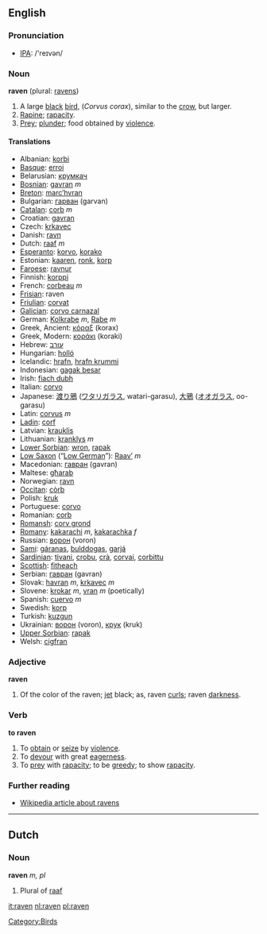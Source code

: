 ==English==
=== Pronunciation ===
*[[w:IPA|IPA]]: /'reɪvən/

=== Noun ===
'''raven''' (plural: [[ravens]])

#A large [[black]] [[bird]], (''Corvus corax''), similar to the [[crow]], but larger.
#[[Rapine]]; [[rapacity]].
#[[Prey]]; [[plunder]]; food obtained by [[violence]].

==== Translations ====
*Albanian: [[korbi]]
*[[Basque]]: [[erroi]]
*Belarusian: [[крумкач]]
*[[Bosnian]]: [[gavran]] ''m''
*[[Breton]]: [[marc’hvran]]
*Bulgarian: [[гарван]] (garvan)
*[[Catalan]]: [[corb]] ''m''
*Croatian: [[gavran]]
*Czech: [[krkavec]]
*Danish: [[ravn]]
*Dutch: [[raaf]] ''m''
*[[Esperanto]]: [[korvo]], [[korako]]
*Estonian: [[kaaren]], [[ronk]], [[korp]]
*[[Faroese]]: [[ravnur]]
*Finnish: [[korppi]]
*French: [[corbeau]] ''m''
*[[Frisian]]: raven
*[[Friulian]]: [[corvat]]
*[[Galician]]: [[corvo carnazal]]
*German: [[Kolkrabe]] ''m'', [[Rabe]] ''m''
*Greek, Ancient: [[κόραξ]] (korax)
*Greek, Modern: [[κοράκι]] (koraki)
*Hebrew: [[עורב]]
*Hungarian: [[holló]]
*Icelandic: [[hrafn]], [[hrafn krummi]]
*Indonesian: [[gagak besar]]
*Irish: [[fiach dubh]]
*Italian: [[corvo]]
*Japanese: [[渡り鴉]] ([[ワタリガラス]], watari-garasu), [[大鴉]] ([[オオガラス]], oo-garasu)
*Latin: [[corvus]] ''m''
*[[Ladin]]: [[corf]]
*Latvian: [[krauklis]]
*Lithuanian: [[kranklys]] ''m''
*[[Lower Sorbian]]: [[wron]], [[rapak]]
*[[Low Saxon]] (“[[Low German]]”): [[Raav’]] ''m''
*Macedonian: [[гавран]] (gavran)
*Maltese: [[għarab]]
*Norwegian: [[ravn]]
*[[Occitan]]: [[còrb]]
*Polish: [[kruk]]
*Portuguese: [[corvo]]
*Romanian: [[corb]]
*[[Romansh]]: [[corv grond]]
*[[Romany]]: [[kakarachi]] ''m'', [[kakarachka]] ''f''
*Russian: [[ворон]] (voron)
*[[Sami]]: [[gáranas]], [[bulddogas]], [[garjá]]
*[[Sardinian]]: [[tivani]], [[crobu]], [[crà]], [[corvai]], [[corbittu]]
*[[Scottish]]: [[fitheach]]
*Serbian: [[гавран]] (gavran)
*Slovak: [[havran#Slovak|havran]] ''m'', [[krkavec]] ''m''
*Slovene: [[krokar]] ''m'', [[vran]] ''m'' (poetically)
*Spanish: [[cuervo]] ''m''
*Swedish: [[korp]]
*Turkish: [[kuzgun]]
*Ukrainian: [[ворон]] (voron), [[крук]] (kruk)
*[[Upper Sorbian]]: [[rapak]]
*Welsh: [[cigfran]]

=== Adjective ===
'''raven'''

#Of the color of the raven; [[jet]] black; as, raven [[curl]]s; raven [[darkness]].

=== Verb ===
'''to raven'''

#To [[obtain]] or [[seize]] by [[violence]].
#To [[devour]] with great [[eagerness]].
#To [[prey]] with [[rapacity]]; to be [[greedy]]; to show [[rapacity]].

===Further reading===
*[[w:raven|Wikipedia article about ravens]]

----

==Dutch==

=== Noun ===
'''raven''' ''m, pl''

#Plural of [[raaf]]

[[Category:Birds]]

[[it:raven]]
[[nl:raven]]
[[pl:raven]]